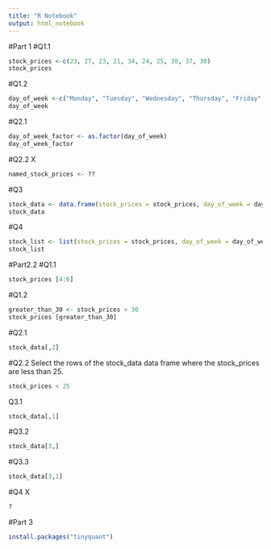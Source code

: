 ```yaml
---
title: "R Notebook"
output: html_notebook
---
```

#Part 1
#Q1.1
```r
stock_prices <-c(23, 27, 23, 21, 34, 24, 25, 30, 37, 30)
stock_prices
```
#Q1.2
```r
day_of_week <-c("Monday", "Tuesday", "Wednesday", "Thursday", "Friday", "Monday", "Tuesday", "Wednesday", "Thursday", "Friday")
day_of_week
```
#Q2.1
```r
day_of_week_factor <- as.factor(day_of_week)
day_of_week_factor
```
#Q2.2 X
```r
named_stock_prices <- ??
```
#Q3
```r
stock_data <- data.frame(stock_prices = stock_prices, day_of_week = day_of_week)
stock_data
```
#Q4
```r
stock_list <- list(stock_prices = stock_prices, day_of_week = day_of_week, stock_data = stock_data)
stock_list
```
#Part2.2
#Q1.1
```r
stock_prices [4:6]
```
#Q1.2
```r
greater_than_30 <- stock_prices > 30
stock_prices [greater_than_30]
```
#Q2.1
```r
stock_data[,2]

```
#Q2.2
Select the rows of the stock_data data frame where the stock_prices are less than 25.
```r
stock_prices < 25
```


Q3.1
```r
stock_data[,1]
```
#Q3.2
```r
stock_data[3,]
```
#Q3.3
```r
stock_data[3,1]
```
#Q4 X
```r
?
```

#Part 3
```r
install.packages("tinyquant")
```


